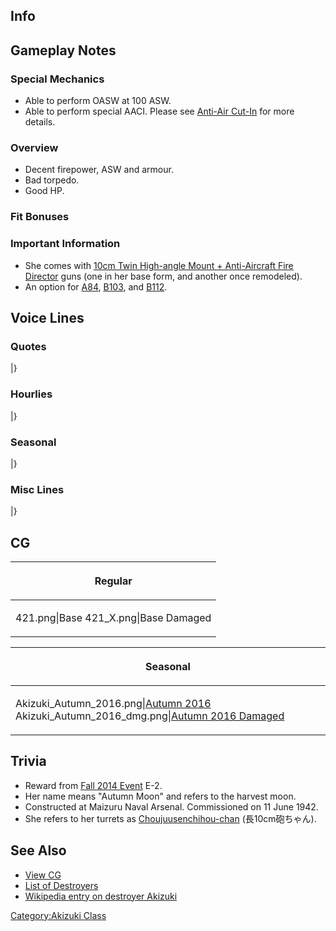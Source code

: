 ==Info==
{{KanmusuInfo|ID=221}}
{{KanmusuInfo|ID=221a}}

==Gameplay Notes==
===Special Mechanics===
* Able to perform OASW at 100 ASW.
* Able to perform special AACI. Please see [[Anti-Air Cut-In]] for more details.

===Overview===
* Decent firepower, ASW and armour.
* Bad torpedo.
* Good HP.

===Fit Bonuses===
{{:{{BASEPAGENAME}}/Equipment Bonuses}}
{{clear}}

===Important Information===
* She comes with [[10cm Twin High-angle Mount + Anti-Aircraft Fire Director]] guns (one in her base form, and another once remodeled).
* An option for [[Quests#A84|A84]], [[Quests#B103|B103]], and [[Quests#B112|B112]].

==Voice Lines==
===Quotes===
{{ShipquoteHeader}}
{{ShipquoteKai
|scenario = Introduction
|origin = 秋月型防空駆逐艦、一番艦、秋月。ここに推参致しました。お任せください！
|translation = Akizuki-class anti-air destroyer, 1st ship, Akizuki. Reporting for duty. Please leave it to me!
|audio = Akizuki-Introduction.ogg
}}
{{ShipquoteKai
|scenario = Library
|origin = 艦隊防空のために建造された乙型一等駆逐艦、秋月型駆逐艦一番艦、秋月です。
４基８門の長１０ｃｍ砲と高射装置を備えた防空艦として、僚艦の初月らと共に第六十一駆逐隊を編成しました。
頑張ります！
|translation = I'm the first-class Type-B destroyer built for air defense of the fleet, the 1st ship of the Akizuki-class destroyers, Akizuki.<ref>First-class destroyers were those over 2,000 tons.</ref>
As an air defense ship equipped with 8 barrels of long 10cm guns in 4 turrets and an anti-air fire director, I formed the 61st Destroyer Division with my sister ship Hatsuzuki and others.<ref>The others being Teruzuki, Suzutsuki and Wakatsuki.</ref>
I'll do my best!
|audio = Akizuki-Library_Info.ogg
}}
{{ShipquoteKai
|scenario = Secretary 1
|origin = 秋月、推参します！
|translation = Reporting in!
|audio = Akizuki-Secretary_1.ogg
}}
{{ShipquoteKai
|scenario = Secretary 2
|origin = この秋月の長10cm砲と高射装置…この力で、艦隊をきっとお守りします！
|translation = With these long 10cm guns and anti-air fire director. I definitely believe that I'll be able to protect the fleet with this power!
|audio = Akizuki-Secretary_2.ogg
}}
{{ShipquoteKai
|scenario = Secretary 2
|kai = yes
|origin = 増設された高射装置と長10cm砲。秋月の本当の力…これで、艦隊をお守りします
|translation = These additional anti-aircraft fire directors and long 10cm guns. Are my real power... with this, I can protect the fleet!
|audio = Akizuki-Secretary_2_Kai.ogg
}}
{{ShipquoteKai
|scenario = Secretary 3
|origin = 長10cm砲ちゃん、あんまり暴れないでぇ！ あら、あらら？ 提…督？ ああっ、失礼致しました！
|translation = Choujuusenchihou-chan, don't struggle so much! Oh, huh? Ad...miral? Ahh! Please excuse me!<ref>"Long 10cm cannon" translated to "Choujuusenchihou" when she's talking to it as a pet.</ref>
|audio = Akizuki-Secretary_3.ogg
}}
{{ShipquoteKai
|scenario = Secretary Idle
|origin = 長10cmよし、高射装置よし、酸素魚雷、よし…よし！ 万全ね、大丈夫！ えっと、あとは…
|translation = Long 10cm, check! Anti-air fire director, check! Oxygen torpedoes, check... Alright! Everything's perfect, I'm ready! Umm, next is...
|audio = Akizuki-Secretary_(Idle).ogg
}}
{{ShipquoteKai
|scenario = Secretary (Married)
|origin = 司令、いつもお疲れ様です。この秋月が、艦隊と司令をお護りします。だ、大丈夫！
|translation = Thanks for all your hard work, Commander. I will protect the fleet and you. I-I'll be fine!
|audio = Akizuki-Secretary_(Married).ogg
}}
{{ShipquoteKai
|scenario = Wedding
|origin = 司令、秋月をお呼びでしょうか？　あの、対空戦に不備が？　そうではなくって？　では、翔鶴さんになにか？　でもなくって？　…ほぁ、もしかして、これ…あ、ありがとうございます！
|translation = Did you call me, Commander? Um, was my anti-air performance inadequate? That's not it? Then does it have to do with Shoukaku-san? Not that either? ...Whoaaa~, could this be... T-thank you very much!
|audio = Akizuki-Wedding_Line.ogg
}}
{{ShipquoteKai
|scenario = Player's Score
|origin = そうですね。艦隊の今を知ることは、大事です！
|translation = That's true. It's important to have a grasp of the fleet's current situation!
|audio = Akizuki-Show_Player's_Score.ogg
}}
{{ShipquoteKai
|scenario = Joining the Fleet
|origin = 防空駆逐艦、秋月。出撃致します！
|translation = Anti defense destroyer, Akizuki. Is sortieing!
|audio = Akizuki-Joining_A_Fleet.ogg
}}
{{ShipquoteKai
|scenario = Equipment 1
|origin = ありがとうございます！よい装備…
|translation = Thank you very much! This is good equipment...
|audio = Akizuki-Equipment_1.ogg
}}
{{ShipquoteKai
|scenario = Equipment 2
|origin = これなら敵機動部隊にも負けません！
|translation = With this, I won't lose to the enemy carrier groups!<ref>Although "機動部隊" means "mobile force", the IJN used it to refer to their carrier groups.</ref>
|audio = Akizuki-Equipment_2.ogg
}}
{{ShipquoteKai
|scenario = Equipment 3 <ref> Equipment(3) is shared with expedition selection, resource collection, instant repair and development. </ref>
|origin = やらせません！
|translation = I won't let them beat us!
|audio = Akizuki-Equipment_3.ogg
}}
{{ShipquoteKai
|scenario = Supply
|origin = 補給、ありがとうございます！
|translation = Thank you very much for the supplies!
|audio = Akizuki-Supply.ogg
}}
{{ShipquoteKai
|scenario = Supply
|kai = yes
|origin = 大切な補給物資、ありがとうございます！
|translation = Thank you very much for these important supplies!
|audio = Akizuki-Supply_Kai.ogg
}}
{{ShipquoteKai
|scenario = Docking (Minor Damage)
|origin = す、少しだけ、お休みを…
|translation = I-I'm going to rest for a while...
|audio = Akizuki-Docking_Minor.ogg
}}
{{ShipquoteKai
|scenario = Docking (Major Damage)
|origin = 高射装置も、しっかり装備しなくちゃ…
|translation = I have to equip my anti-air fire directors properly too...
|audio = Akizuki-Docking_Moderate.ogg
}}
{{ShipquoteKai
|scenario = Construction
|origin = 新造艦が生まれたみたいですね！
|translation = It seems like a new ship was born!
|audio = Akizuki-Construction.ogg
}}
{{ShipquoteKai
|scenario = Returning from Sortie
|origin = 艦隊が無事帰投しました。皆さん、お疲れです！
|translation = The fleet has returned safely to port. Good work everyone!
|audio = Akizuki-Return_From_Sortie.ogg
}}
{{ShipquoteKai
|scenario = Starting a Sortie
|origin = 第六十一駆逐隊、直ちに抜錨。出撃です！
|translation = 61st Destroyer Division, setting sail at once. Sortie!
|audio = Akizuki-Starting_A_Sortie.ogg
}}
{{ShipquoteKai
|scenario = Starting a Battle
|origin = さあ、始めましょう。撃ち方、始め！
|translation = Now, let's get started. Open fire!
|audio = Akizuki-Battle_Start.ogg
}}
{{ShipquoteKai
|scenario = Attack
|origin = この秋月が健在な限り、やらせはしません！
|translation = You'll never beat us while I still draw breath!
|audio = Akizuki-Attack.ogg
}}
{{ShipquoteKai
|scenario = Night Battle Attack
|origin = 弾幕が薄い…ような気がします。弾幕です！
|translation = I feel like... the barrage was too light. Fire again!
|audio = Akizuki-Night_Attack.ogg
}}
{{ShipquoteKai
|scenario = Night Battle
|origin = 秋月の夜戦、お見せしましょうか。
|translation = Shall I show you the way I night battle?
|audio = Akizuki-Night_Battle.ogg
}}
{{ShipquoteKai
|scenario = MVP
|origin = 秋月、艦隊をお守りしました。大丈夫、次もきっと、大丈夫です！
|translation = I protected the fleet. It's alright, next time will be go well too!
|audio = Akizuki-MVP.ogg
}}
{{ShipquoteKai
|scenario = Minor Damage 1
|origin = くっ！まだ行けます！
|translation = Kugh! I can still go on!
|audio = Akizuki-Minor_Damage_1.ogg
}}
{{ShipquoteKai
|scenario = Minor Damage 2
|origin = 魚雷の誘爆を防いで！ 大丈夫！
|translation = I prevented the torpedoes from detonating! I'm fine!<ref>She was sunk when she detonated from a torpedo hit.</ref>
|audio = Akizuki-Minor_Damage_2.ogg
}}
{{ShipquoteKai
|scenario = Major Damage
|origin = まだ…まだ、沈みません！艦隊の防空を…私はっ！
|translation = Not yet... I won't sink yet! The fleet's air defense... I will...!
|audio = Akizuki-Moderate_Damage.ogg
}}
{{ShipquoteKai
|scenario = Major Damage
|kai = yes
|origin = 被弾！？ 魚雷を全て放棄して、誘爆を防いで！ まだ……まだ大丈夫！
|translation = I'm hit!? Throw all torpedoes overboard to prevent them from detonating! I... I'm still fine!
|audio = Akizuki-Moderate_Damage_Kai.ogg
}}
{{ShipquoteKai
|scenario = Sunk
|origin = 翔鶴さんも…大鳳さんも…健在？　ふぅ…、大丈夫…艦隊は…だいじょう…ぶ…
|translation = Shoukaku-san... Taihou-san... are you well? Whew... that's good... the fleet is... alri...ght...
|audio = Akizuki-Sunk.ogg
}}
|} <references/>
{{clear}}

===Hourlies===
{{ShipquoteHeader | type = hourly}}
{{ShipquoteKai
|scenario = 00:00
|origin = 司令、この秋月が、時刻を報告します。現在時刻、マルマルマルマル、です！
|translation = I'll be reporting the time, Commander. The current time is 0000!
|audio = Akizuki-00.ogg
}}
{{ShipquoteKai
|scenario = 01:00
|origin = マルヒトマルマルをご報告します。こんな形でよろしいでしょうか、司令？
|translation = Just informing you that it's 0100. Is this format fine with you, Commander?
|audio = Akizuki-01.ogg
}}
{{ShipquoteKai
|scenario = 02:00
|origin = マルフタマルマルです。今夜は月が…月が綺麗ですね、司令。ん、司令？
|translation = 0200. The moon tonight is... The moon is beautiful right, Commander. Commander. Hey, Commander?<ref>A reference to an anecdotal incident where Meiji era writer Natsume Sōseki, during his time as an English teacher, suggested to his students that the English phrase "I love you" be translated as "The moon is beautiful" (月が綺麗ですね).</ref>
|audio = Akizuki-02.ogg
}}
{{ShipquoteKai
|scenario = 03:00
|origin = マルサンマルマルです、司令。この時間はとても静かですね。本当に静かです…
|translation = It's 0300, Commander. It's very quiet at this time huh. It really is quiet...
|audio = Akizuki-03.ogg
}}
{{ShipquoteKai
|scenario = 04:00
|origin = マルヨンマルマルです。司令、眠くはありませんか？濃いめのお茶、入れましょう。
|translation = It's 0400. Aren't you tired, Commander?　I'll go make some strong tea.
|audio = Akizuki-04.ogg
}}
{{ShipquoteKai
|scenario = 05:00
|origin = マルゴマルマルとなりました、司令。はい。秋月、総員起こしの準備、了解です！
|translation = It is now 0500, Commander. Yes. I'm prepared to wake everyone, roger!
|audio = Akizuki-05.ogg
}}
{{ShipquoteKai
|scenario = 06:00
|origin = マルロクマルマルです。おはようございます、司令。はい、気持ちのよい朝ですね♪
|translation = It's 0600. Good morning, Commander. Yes, it is a nice morning♪
|audio = Akizuki-06.ogg
}}
{{ShipquoteKai
|scenario = 07:00
|origin = マルナナマルマルです。司令、朝食の用意、こちらです。簡単で…すいません
|translation = It's 0700. Here is the breakfast I've prepared, Commander. I'm sorry that it's... simple.
|audio = Akizuki-07.ogg
}}
{{ShipquoteKai
|scenario = 08:00
|origin = マルハチマルマル。第六十一駆逐隊、出撃準備、完了です。いつでも抜錨、出来ます！
|translation = 0800. The 61st Destroyer Division has finished sortie preparations. We can set sail at any time!
|audio = Akizuki-08.ogg
}}
{{ShipquoteKai
|scenario = 09:00
|origin = マルキュウマルマルです。護衛する主力艦は戦艦？空母ですか？お任せください♪
|translation = It's 0900. Is the capital ship to be escorted a battleship? A carrier? Leave it to me♪
|audio = Akizuki-09.ogg
}}
{{ShipquoteKai
|scenario = 10:00
|origin = ヒトマルマルマルをご報告します。司令、演習もしっかりこなしていきたいですね。
|translation = Just informing you that it's 1000. Exercises should be done properly too, Commander.
|audio = Akizuki-10.ogg
}}
{{ShipquoteKai
|scenario = 11:00
|origin = ヒトヒトマルマルです。司令、お昼はどうなさいますか？　秋月がご用意しましょうか？
|translation = It's 1100. What do you want for lunch, Commander? Shall I prepare it for you?
|audio = Akizuki-11.ogg
}}
{{ShipquoteKai
|scenario = 12:00
|origin = ヒトフタマルマルです。司令、握り飯と沢庵のお昼です。あ…簡単で、すいません…
|translation = It's 1200. Lunch is rice balls and pickled radish, Commander. Ah...sorry that it's simple...
|audio = Akizuki-12.ogg
}}
{{ShipquoteKai
|scenario = 13:00
|origin = ヒトサンマルマルとなりました。司令、すいません。夕食は豪華に頑張りますから！
|translation = It is now 1300. I apologize, Commander. I'll try my best to prepare a wonderful dinner!
|audio = Akizuki-13.ogg
}}
{{ShipquoteKai
|scenario = 14:00
|origin = ヒトヨンマルマルです。初月、元気かなぁ…あ、司令。午後も頑張りましょう！
|translation = It's 1400. I wonder if Hatsuzuki is doing well... Ah, Commander. Let's work hard this afternoon too!
|audio = Akizuki-14.ogg
}}
{{ShipquoteKai
|scenario = 15:00
|origin = ヒトゴマルマルです。あ、はい。明石さんにもとってもお世話になりました。
|translation = It's 1500. Ah, yes. I'm deeply indebted to Akashi-san.<ref>Akashi repaired Akizuki at Truk after she was damaged by torpedoes from a US submarine on 1943/01/19.</ref>
|audio = Akizuki-15.ogg
}}
{{ShipquoteKai
|scenario = 16:00
|origin = ヒトロクマルマルです。はい、後部にも高射装置を付けましたから、もう万全です！
|translation = It's 1600. Yes, it's perfect now that I've equipped an anti-air fire director to the stern!<ref>The Akizuki-class were originally supposed to have two anti-air fire directors but only the one in the front was fitted.</ref>
|audio = Akizuki-16.ogg
}}
{{ShipquoteKai
|scenario = 17:00
|origin = ヒトナナマルマルをご報告します。日も落ちますから、対空警戒もここまでですね。
|translation = Just informing you that it's 1700. The sun is setting so the anti-aircraft watch is over.<ref>Planes usually couldn't operate at night until advances in USN radar made it possible.</ref>
|audio = Akizuki-17.ogg
}}
{{ShipquoteKai
|scenario = 18:00
|origin = ヒトハチマルマルとなりました。はい、夕食の準備、秋月、豪華に頑張ります！
|translation = It is now 1800. Yes, I'll do my best to prepare a wonderful dinner!
|audio = Akizuki-18.ogg
}}
{{ShipquoteKai
|scenario = 19:00
|origin = ヒトキュウマルマルです！　熱々の麦飯、沢庵、そして牛缶に、お味噌汁も♪　どう？
|translation = It's 1900! Piping hot barley rice, pickled radish, and canned beef; and miso soup too♪ How is it?
|audio = Akizuki-19.ogg
}}
{{ShipquoteKai
|scenario = 20:00
|origin = フタマルマルマル。はい、秋月、今日はすこし奮発してしまいました。どうでした？
|translation = 2000. Yes, I put in a bit of extra effort today. How was it?
|audio = Akizuki-20.ogg
}}
{{ShipquoteKai
|scenario = 21:00
|origin = フタヒトマルマルです。え、涼月ですか？　はい、自慢の妹です。ええ！
|translation = It's 2100. Eh, Suzutsuki? Yes, she's a little sister I'm proud of. Yep!
|audio = Akizuki-21.ogg
}}
{{ShipquoteKai
|scenario = 22:00
|origin = フタフタマルマル。あ、翔鶴さん、瑞鶴さん。お疲れ様です。はい、大丈夫です！
|translation = 2200. Ah, Shoukaku-san, Zuikaku-san. Thanks for your hard work. Yes, I'm fine!
|audio = Akizuki-22.ogg
}}
{{ShipquoteKai
|scenario = 23:00
|origin = フタサンマルマル。少し、緊張しました。はぁ…司令、本日も大変お疲れ様でした。
|translation = 2300. I was a bit nervous. *sigh*... Thank you for all your hard work today, Commander.
|audio = Akizuki-23.ogg
}}
|} <references/>
{{clear}}

===Seasonal===
{{SeasonalHeaderOld}}
{{SeasonalQuote
|scenario = [[Seasonal/Christmas_2014|Christmas 2014]]
|origin = メリー・クリスマスです、司令！秋月、七面鳥を焼いたんですよ。あっ、だめっ！？何で！？
|translation = Merry Christmas, Commander! I roasted a turkey! Ah, I shouldn’t have!? Why!? <ref>A reference to Zuikaku who is referred to as ‘Turkey’ in because of the [https://en.wikipedia.org/wiki/Battle_of_the_Philippine_Sea Great Marianas Turkey Shoot]. She does not like this.</ref>
|audio = Akizuki_christmas2014.ogg
|notes =
}}
{{SeasonalQuote
|scenario = [[Seasonal/New_Year_2015|New Year 2015]]
|origin = あけましておめでとうございます、司令！本年も、どうぞよろしくお願い致します！
|translation = Happy New Year, Commander! Please treat me well this year too!
|audio = Akizuki_2015newyear.ogg
|notes = 
}}
{{SeasonalQuote
|scenario = [[Seasonal/Second_Anniversary|2nd Anniversary]]
|origin =二周年おめでとうございます司令！これからも秋月、艦隊防空がんばります！
|translation = Congratulations on the 2nd anniversary, Commander! I’ll continue to work hard doing fleet air defense!
|audio = 221_Akizuki_2ndAnniv.mp3
|notes = 
}}
{{SeasonalQuote
|scenario = [[Seasonal/Third_Anniversary|3rd Anniversary]]
|origin = アーケード？司令、アーケードって何ですか？…ふむふむ。秋月、勉強になります！
|translation = Arcade? What’s an “arcade”, Commander? …I see, I see. I learned something!
|audio = Akizuki_3rd_Anniversary_Sec1.mp3
|notes = 
}}
{{SeasonalQuote
|scenario = [[Seasonal/Autumn_2019|Autumn 2019]]
|origin = 秋月、鎮守府秋祭り、全力で参加します。テルちゃん、ハツちゃん、司令、一緒に行きましょう！
|translation = I, Akizuki, will be giving my all for the Naval District Autumn Festival. Teru, Hatsu, Commander, let's go together!
|audio = Akizuki_Autumn_2019_Sec1.mp3
|notes = 
}}
{{SeasonalQuote
|scenario = [[Seasonal/Saury_2019|Saury 2019]]
|origin = 秋月、秋刀魚漁場の保護と秋刀魚漁支援、全力で事を当たります。そうです、やらせませ！
|translation = I'll do my best to protect the saury fisheries and support the saury fishing. That's right, leave it to me!
|audio = Akizuki_Saury_2019_Sec1.mp3
|notes = 
}}
{{SeasonalQuote
|scenario = [[Seasonal/Seventh_Anniversary|7th Anniversary]]
|origin = 今日は大切な日ですね。大丈夫、秋月もご一緒します、司令。秋月も嬉しいです。
|translation = Today is an important day. Don't worry, I'll be by your side, Commander. I'm happy too.
|audio = Akizuki_7th_Anniversary_Secretary_1.mp3
|notes = 
}}
|}<references/>

{{clear}}

===Misc Lines===
{{SeasonalHeaderOld}}
{{SeasonalQuote
|scenario = [[Summer 2019 Event]]
|origin = 秋月、推参。突入了解。やらせませ！
|translation = Akizuki has arrived. Understood, charging in. I won't let them beat me!
|audio = Ship_Voice_Akizuki_Kai_Summer_2019_Event_Friend_Fleet_1.mp3
|notes = Friend Fleet Line
}}
|}<references/>

{{clear}}

==CG==
{| class="mw-collapsible mw-collapsed wikitable" style="width: 100%;"
!Regular
|-
|<gallery>
421.png|Base
421_X.png|Base Damaged
</gallery>
|}

{| class="mw-collapsible mw-collapsed wikitable" style="width: 100%;"
!Seasonal
|-
|<gallery>
Akizuki_Autumn_2016.png|[[Seasonal/Autumn_2016|Autumn 2016]]
Akizuki_Autumn_2016_dmg.png|[[Seasonal/Autumn_2016|Autumn 2016 Damaged]]
</gallery>
|}

==Trivia==
* Reward from [[Fall 2014 Event]] E-2.
* Her name means "Autumn Moon" and refers to the harvest moon.
* Constructed at Maizuru Naval Arsenal. Commissioned on 11 June 1942.
* She refers to her turrets as [[10cm Twin High-angle Mount + Anti-Aircraft Fire Director|Choujuusenchihou-chan]] (長10cm砲ちゃん).

==See Also==
*[[{{PAGENAMEE}}/Gallery|View {{PAGENAME}} CG]]
*[[EliteDD|List of Destroyers]]
*[[wikipedia:Japanese_destroyer_Akizuki|Wikipedia entry on destroyer Akizuki]]
{{Shiplist}}
[[Category:Akizuki Class]]